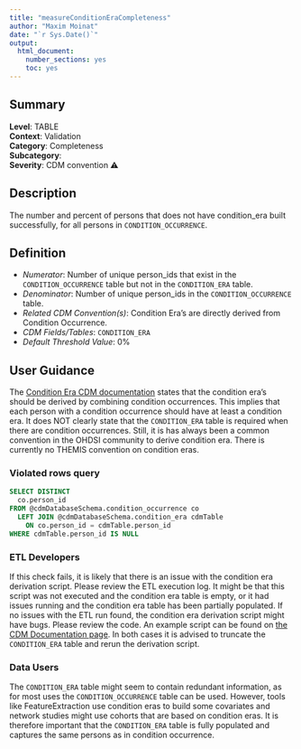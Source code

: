 ```yaml
---
title: "measureConditionEraCompleteness"
author: "Maxim Moinat"
date: "`r Sys.Date()`"
output:
  html_document:
    number_sections: yes
    toc: yes
---
```


## Summary

**Level**: TABLE\
**Context**: Validation\
**Category**: Completeness\
**Subcategory**: \
**Severity**: CDM convention &#x26A0;


## Description
The number and percent of persons that does not have condition_era built successfully,
for all persons in `CONDITION_OCCURRENCE`.


## Definition

- *Numerator*: Number of unique person_ids that exist in the `CONDITION_OCCURRENCE` table but not in the `CONDITION_ERA` table.
- *Denominator*: Number of unique person_ids in the `CONDITION_OCCURRENCE` table.
- *Related CDM Convention(s)*: Condition Era's are directly derived from Condition Occurrence.
- *CDM Fields/Tables*: `CONDITION_ERA`
- *Default Threshold Value*: 0%


## User Guidance
The [Condition Era CDM documentation](https://ohdsi.github.io/CommonDataModel/cdm54.html#condition_era) states that the condition era's should be derived by combining condition occurrences. This implies that each person with a condition occurrence should have at least a condition era. 
It does NOT clearly state that the `CONDITION_ERA` table is required when there are condition occurrences. Still, it is has always been a common convention in the OHDSI community to derive condition era.
There is currently no THEMIS convention on condition eras.


### Violated rows query
```sql
SELECT DISTINCT 
  co.person_id
FROM @cdmDatabaseSchema.condition_occurrence co
  LEFT JOIN @cdmDatabaseSchema.condition_era cdmTable 
    ON co.person_id = cdmTable.person_id
WHERE cdmTable.person_id IS NULL
```

### ETL Developers
If this check fails, it is likely that there is an issue with the condition era derivation script. Please review the ETL execution log. It might be that this script was not executed and the condition era table is empty, or it had issues running and the condition era table has been partially populated. 
If no issues with the ETL run found, the condition era derivation script might have bugs. Please review the code. An example script can be found on [the CDM Documentation page](https://ohdsi.github.io/CommonDataModel/sqlScripts.html#Condition_Eras). 
In both cases it is advised to truncate the `CONDITION_ERA` table and rerun the derivation script.


### Data Users
The `CONDITION_ERA` table might seem to contain redundant information, as for most uses the `CONDITION_OCCURRENCE` table can be used. However, tools like FeatureExtraction use condition eras to build some covariates and network studies might use cohorts that are based on condition eras. It is therefore important that the `CONDITION_ERA` table is fully populated and captures the same persons as in condition occurrence. 
